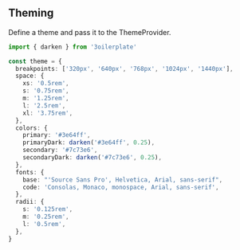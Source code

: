 ## Theming

Define a theme and pass it to the ThemeProvider.

```ts live=true
import { darken } from '3oilerplate'

const theme = {
  breakpoints: ['320px', '640px', '768px', '1024px', '1440px'],
  space: {
    xs: '0.5rem',
    s: '0.75rem',
    m: '1.25rem',
    l: '2.5rem',
    xl: '3.75rem',
  },
  colors: {
    primary: '#3e64ff',
    primaryDark: darken('#3e64ff', 0.25),
    secondary: '#7c73e6',
    secondaryDark: darken('#7c73e6', 0.25),
  },
  fonts: {
    base: "'Source Sans Pro', Helvetica, Arial, sans-serif",
    code: 'Consolas, Monaco, monospace, Arial, sans-serif',
  },
  radii: {
    s: '0.125rem',
    m: '0.25rem',
    l: '0.5rem',
  },
}
```
